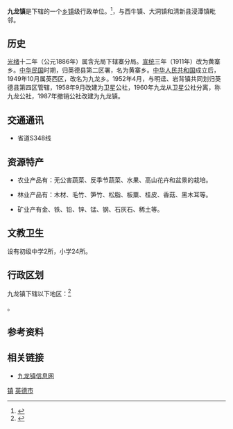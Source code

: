 {{中国乡级行政区|44/18/81/111/000}}
{{Refimprove|time=2019-05-09T17:50:38+00:00}}
'''九龙镇'''是{{PRC admin/fullname|44/18/81/111/000|3}}下辖的一个[[乡镇|乡镇]]级行政单位。<ref>{{PRC admin/ref sgc|{{PRC admin/parent|44/18/81/103/000}}}}</ref>，与西牛镇、大洞镇和清新县浸潭镇毗邻。

==历史==
[[光绪|光绪]]十二年（公元1886年）属含光局下辖寨分局。[[宣统|宣统]]三年（1911年）改为黄寨乡。[[中华民国|中华民国]]时期，归英德县第二区署，名为黄寨乡。[[中华人民共和国|中华人民共和国]]成立后，1949年10月属英西区，改名为九龙乡。1952年4月，与明迳、岩背镇共同划归英德县第四区管辖，1958年9月改建为卫星公社，1960年九龙从卫星公社分离，称九龙公社，1987年撤销公社改建为九龙镇。

==交通通讯==
*省道S348线

==资源特产==
*农业产品有：无公害蔬菜、反季节蔬菜、水果、高山花卉和盆景的栽培。

*林业产品有：木材、毛竹、笋竹、松脂、板粟、桂皮、香菇、黑木耳等。

*矿业产有金、铁、铅、锌、锰、钢、石灰石、稀土等。

==文教卫生==
设有初级中学2所，小学24所。

== 行政区划 ==

九龙镇下辖以下地区：<ref>{{PRC admin/ref sgc|44/18/81/111/000}}</ref>

{{PRC admin/children|44/18/81/111/000}}。

== 参考资料 ==

{{reflist}}

{{行政区划小作品}}
{{PRC admin/navcat|44/18/81/111/000}}

==相关链接==
*[https://archive.is/20130424165635/http://yingde.gdsq.cn/buildsite/townroot/jlz/index.jsp 九龙镇信息网]

{{GD-stub}}
{{英德市行政区划}}

[[category:英德市行政区划|镇]]
[[category:清远建制镇|英德市]]